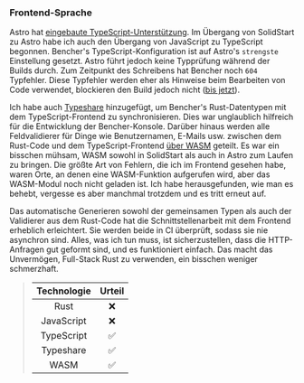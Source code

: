 ### Frontend-Sprache

Astro hat [eingebaute TypeScript-Unterstützung][astro typescript].
Im Übergang von SolidStart zu Astro habe ich auch den Übergang von JavaScript zu TypeScript begonnen.
Bencher's TypeScript-Konfiguration ist auf Astro's `strengste` Einstellung gesetzt.
Astro führt jedoch keine Typprüfung während der Builds durch.
Zum Zeitpunkt des Schreibens hat Bencher noch `604` Typfehler.
Diese Typfehler werden eher als Hinweise beim Bearbeiten von Code verwendet,
blockieren den Build jedoch nicht ([bis jetzt][github issue 557]).

Ich habe auch [Typeshare][typeshare github] hinzugefügt, um Bencher's Rust-Datentypen mit dem TypeScript-Frontend zu synchronisieren.
Dies war unglaublich hilfreich für die Entwicklung der Bencher-Konsole.
Darüber hinaus werden alle Feldvalidierer für Dinge wie Benutzernamen, E-Mails usw.
zwischen dem Rust-Code und dem TypeScript-Frontend [über WASM][github wasm bindgen] geteilt.
Es war ein bisschen mühsam, WASM sowohl in SolidStart als auch in Astro zum Laufen zu bringen.
Die größte Art von Fehlern, die ich im Frontend gesehen habe, waren Orte, an denen eine WASM-Funktion aufgerufen wird,
aber das WASM-Modul noch nicht geladen ist.
Ich habe herausgefunden, wie man es behebt, vergesse es aber manchmal trotzdem und es tritt erneut auf.

Das automatische Generieren sowohl der gemeinsamen Typen als auch der Validierer aus dem Rust-Code
hat die Schnittstellenarbeit mit dem Frontend erheblich erleichtert.
Sie werden beide in CI überprüft, sodass sie nie asynchron sind.
Alles, was ich tun muss, ist sicherzustellen, dass die HTTP-Anfragen gut geformt sind,
und es funktioniert einfach.
Das macht das Unvermögen, Full-Stack Rust zu verwenden, ein bisschen weniger schmerzhaft.

> | Technologie | Urteil |
> | :---------: | :----: |
> |    Rust     |   ❌   |
> | JavaScript  |   ❌   |
> | TypeScript  |   ✅   |
> | Typeshare   |   ✅   |
> |    WASM     |   ✅   |

[astro typescript]: https://docs.astro.build/de/guides/typescript/
[github issue 557]: https://github.com/bencherdev/bencher/issues/557
[typeshare github]: https://github.com/1Password/typeshare
[github wasm bindgen]: https://github.com/rustwasm/wasm-bindgen
